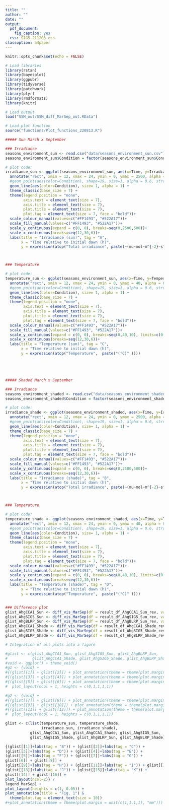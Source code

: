 ```yaml
---
title: ""
author: ""
date: ""
output: 
  pdf_document: 
    fig_caption: yes
  css: SIG5_211203.css
classoption: a4paper
---
```


\pagenumbering{gobble}

```r
knitr::opts_chunk$set(echo = FALSE)

# Load libraries
library(rstan)
library(bayesplot)
library(ggpubr)
library(tidyverse)
library(patchwork)
library(plyr)
library(rmdformats)
library(knitr)

# Load output
load("SSM_out/SSM_diff_MarSep_out.RData")

# Load plot function
source("functions/Plot_functions_220813.R")
```


```r

##### Sun March x September

### Irradiance
seasons_environment_sun <- read.csv("data/seasons_environment_sun.csv")
seasons_environment_sun$Condition = factor(seasons_environment_sun$Condition, levels=c("March (Spring)", "September (Autumn)"))

# plot code:
irradiance_sun <- ggplot(seasons_environment_sun, aes(x=Time, y=Irradiance, group=Condition, color=Condition)) + 
  annotate("rect", xmin = 12, xmax = 24, ymin = 0, ymax = 2500, alpha = 0.3, fill = "gray50")+
  #geom_point(aes(color=Condition), shape=19, size=1, alpha = 0.6, stroke = 1.2)+
  geom_line(aes(color=Condition), size= 1, alpha = 1) +
  theme_classic(base_size = 7) +
  theme(legend.position = "none",
        axis.text = element_text(size = 7),
        axis.title = element_text(size = 7),
        plot.title = element_text(size = 7),
        plot.tag = element_text(size = 7, face = "bold"))+
  scale_colour_manual(values=c("#FF1493", "#522A17"))+
  scale_fill_manual(values=c("#FF1493", "#522A17"))+
  scale_y_continuous(expand = c(0, 0), breaks=seq(0,2500,500))+
  scale_x_continuous(breaks=seq(12,30,6))+
  labs(title = "Irradiance (sun)", tag = "A", 
       x = "Time relative to initial dawn (h)", 
       y = expression(atop("Total irradiance", paste(~(mu~mol~m^{-2}~s^{-1})))))



### Temperature

# plot code:
temperature_sun <- ggplot(seasons_environment_sun, aes(x=Time, y=Temperature, group=Condition, color=Condition)) + 
  annotate("rect", xmin = 12, xmax = 24, ymin = 0, ymax = 40, alpha = 0.3, fill = "gray50")+
  #geom_point(aes(color=Condition), shape=19, size=1, alpha = 0.6, stroke = 1.2)+
  geom_line(aes(color=Condition), size= 1, alpha = 1) +
  theme_classic(base_size = 7) +
  theme(legend.position = "none",
        axis.text = element_text(size = 7),
        axis.title = element_text(size = 7),
        plot.title = element_text(size = 7),
        plot.tag = element_text(size = 7, face = "bold"))+
  scale_colour_manual(values=c("#FF1493", "#522A17"))+
  scale_fill_manual(values=c("#FF1493", "#522A17"))+
  scale_y_continuous(expand = c(0, 0), breaks=seq(0,40,10), limits=c(0,40))+
  scale_x_continuous(breaks=seq(12,30,6))+
  labs(title = "Temperature (sun)", tag = "C", 
       x = "Time relative to initial dawn (h)", 
       y = expression(atop("Temperature",  paste("(°C)" ))))





##### Shaded March x September

### Irradiance
seasons_environment_shaded <- read.csv("data/seasons_environment_shaded.csv")
seasons_environment_shaded$Condition = factor(seasons_environment_shaded$Condition, levels=c("March (Spring)", "September (Autumn)"))

# plot code:
irradiance_shade <- ggplot(seasons_environment_shaded, aes(x=Time, y=Irradiance, group=Condition, color=Condition)) + 
  annotate("rect", xmin = 12, xmax = 24, ymin = 0, ymax = 2500, alpha = 0.3, fill = "gray50")+
  #geom_point(aes(color=Condition), shape=19, size=1, alpha = 0.6, stroke = 1.2)+
  geom_line(aes(color=Condition), size= 1, alpha = 1) +
  theme_classic(base_size = 7) +
  theme(legend.position = "none",
        axis.text = element_text(size = 7),
        axis.title = element_text(size = 7),
        plot.title = element_text(size = 7),
        plot.tag = element_text(size = 7, face = "bold"))+
  scale_colour_manual(values=c("#FF1493", "#522A17"))+
  scale_fill_manual(values=c("#FF1493", "#522A17"))+
  scale_y_continuous(expand = c(0, 0), breaks=seq(0,2500,500))+
  scale_x_continuous(breaks=seq(12,30,6))+
  labs(title = "Irradiance (shade)", tag = "B", 
       x = "Time relative to initial dawn (h)", 
       y = expression(atop("Total irradiance", paste(~(mu~mol~m^{-2}~s^{-1})))))



### Temperature

# plot code:
temperature_shade <- ggplot(seasons_environment_shaded, aes(x=Time, y=Temperature, group=Condition, color=Condition)) + 
  annotate("rect", xmin = 12, xmax = 24, ymin = 0, ymax = 40, alpha = 0.3, fill = "gray50")+
  #geom_point(aes(color=Condition), shape=19, size=1, alpha = 0.6, stroke = 1.2)+
  geom_line(aes(color=Condition), size= 1, alpha = 1) +
  theme_classic(base_size = 7) +
  theme(legend.position = "none",
        axis.text = element_text(size = 7),
        axis.title = element_text(size = 7),
        plot.title = element_text(size = 7),
        plot.tag = element_text(size = 7, face = "bold"))+
  scale_colour_manual(values=c("#FF1493", "#522A17"))+
  scale_fill_manual(values=c("#FF1493", "#522A17"))+
  scale_y_continuous(expand = c(0, 0), breaks=seq(0,40,10), limits=c(0,40))+
  scale_x_continuous(breaks=seq(12,30,6))+
  labs(title = "Temperature (shade)", tag = "D", 
       x = "Time relative to initial dawn (h)", 
       y = expression(atop("Temperature",  paste("(°C)" ))))


### Difference plot
glist_AhgCCA1_Sun <- diff_vis_MarSep(df = result_df_AhgCCA1_Sun_rev, var = "AhgCCA1", condition = "Sun")
glist_AhgSIG5_Sun <- diff_vis_MarSep(df = result_df_AhgSIG5_Sun_rev, var = "AhgSIG5", condition = "Sun")
glist_AhgBLRP_Sun <- diff_vis_MarSep(df = result_df_AhgBLRP_Sun_rev, var = "AhgpsbD BLRP", condition = "Sun")
glist_AhgCCA1_Shade <- diff_vis_MarSep(df = result_df_AhgCCA1_Shade_rev, var = "AhgCCA1", condition = "Shade")
glist_AhgSIG5_Shade <- diff_vis_MarSep(df = result_df_AhgSIG5_Shade_rev, var = "AhgSIG5", condition = "Shade")
glist_AhgBLRP_Shade <- diff_vis_MarSep(df = result_df_AhgBLRP_Shade_rev, var = "AhgpsbD BLRP", condition = "Shade")

# Integration of all plots into a figure

#glist <- c(glist_AhgCCA1_Sun, glist_AhgSIG5_Sun, glist_AhgBLRP_Sun, 
#           glist_AhgCCA1_Shade, glist_AhgSIG5_Shade, glist_AhgBLRP_Shade)
#void <- ggplot() + theme_void()
#g1 <- {void} +
#{(glist[[1]] + glist[[2]]) + plot_annotation(theme = theme(plot.margin = unit(c(1,1,1,1), "mm"))) + plot_layout(ncol = 1)} +
#{(glist[[3]] + glist[[4]]) + plot_annotation(theme = theme(plot.margin = unit(c(1,1,1,1), "mm"))) + plot_layout(ncol = 1)} +
#{(glist[[5]] + glist[[6]]) + plot_annotation(theme = theme(plot.margin = unit(c(1,1,1,1), "mm"))) + plot_layout(ncol = 1)} +
#  plot_layout(ncol = 1, heights = c(0.1,1,1,1))

#g2 <- {void} +
#{(glist[[7]] + glist[[8]]) + plot_annotation(theme = theme(plot.margin = unit(c(1,1,1,1), "mm"))) + plot_layout(ncol = 1)} +
#{(glist[[9]] + glist[[10]]) + plot_annotation(theme = theme(plot.margin = unit(c(1,1,1,1), "mm"))) + plot_layout(ncol = 1)} +
#{(glist[[11]] + glist[[12]]) + plot_annotation(theme = theme(plot.margin = unit(c(1,1,1,1), "mm"))) + plot_layout(ncol = 1)} +
#  plot_layout(ncol = 1, heights = c(0.1,1,1,1))

glist <- c(list(temperature_sun, temperature_shade, 
                irradiance_sun, irradiance_shade),
           glist_AhgCCA1_Sun, glist_AhgCCA1_Shade, glist_AhgSIG5_Sun,
           glist_AhgSIG5_Shade, glist_AhgBLRP_Sun, glist_AhgBLRP_Shade)

{(glist[[1]]+labs(tag = "B")) + (glist[[2]]+labs(tag = "C")) + 
(glist[[3]]+labs(tag = "D")) + (glist[[4]]+labs(tag = "E")) +
(glist[[5]]+labs(tag = "F")) + (glist[[7]]+labs(tag = "G")) + 
glist[[6]] + glist[[8]] +
(glist[[9]]+labs(tag = "H")) + (glist[[11]]+labs(tag = "I")) + glist[[10]] + glist[[12]] +
(glist[[13]]+labs(tag = "J")) + (glist[[15]]+labs(tag = "K")) +
glist[[14]] + glist[[16]] +
plot_layout(ncol=2)} /
legend_MarSep1 +
plot_layout(heights = c(1, 0.05)) +
plot_annotation(title = "Fig. 1") &
  theme(plot.tag = element_text(size = 10))
#+plot_annotation(theme = theme(plot.margin = unit(c(1,1,1,1), "mm")))

```

